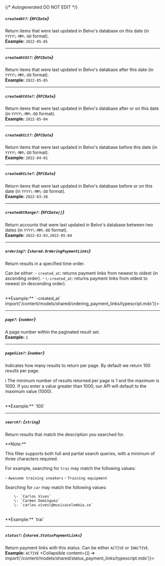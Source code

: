 {/* Autogenerated DO NOT EDIT  */}

##### `createdAt?`: *{`RFCDate`}*
Return items that were last updated in Belvo's database on this date (in `YYYY\-MM\-DD` format).
<br/>
**Example:** `2022-05-05`

---
##### `createdAtGt?`: *{`RFCDate`}*
Return items that were last updated in Belvo's database after this date (in `YYYY\-MM\-DD` format).
<br/>
**Example:** `2022-05-05`

---
##### `createdAtGte?`: *{`RFCDate`}*
Return items that were last updated in Belvo's database after or on this date (in `YYYY\-MM\-DD` format).
<br/>
**Example:** `2022-05-04`

---
##### `createdAtLt?`: *{`RFCDate`}*
Return items that were last updated in Belvo's database before this date (in `YYYY\-MM\-DD` format).
<br/>
**Example:** `2022-04-01`

---
##### `createdAtLte?`: *{`RFCDate`}*
Return items that were last updated in Belvo's database before or on this date (in `YYYY\-MM\-DD` format).
<br/>
**Example:** `2022-03-30`

---
##### `createdAtRange?`: *{`RFCDate[]`}*
Return accounts that were last updated in Belvo's database between two dates (in `YYYY\-MM\-DD` format).
<br/>
**Example:** `2022-03-03,2022-05-04`

---
##### `ordering?`: *{`shared.OrderingPaymentLinks`}*
Return results in a specified time order.

Can be either:
  \- `created_at`: returns payment links from newest to oldest (in ascending order).
  \- `\-created_at`: returns payment links from oldest to newest (in descending order).

<br/>
**Example:** `-created_at`
<Collapsible content={() => import('/content/models/shared/ordering_payment_links/typescript.mdx')}>
</Collapsible>

---
##### `page?`: *{`number`}*
A page number within the paginated result set.
<br/>
**Example:** `1`

---
##### `pageSize?`: *{`number`}*
Indicates how many results to return per page. By default we return 100 results per page.

ℹ️ The minimum number of results returned per page is 1 and the maximum is 1000. If you enter a value greater than 1000, our API will default to the maximum value (1000).

<br/>
**Example:** `100`

---
##### `search?`: *{`string`}*
Return results that match the description you searched for. 

\*\*Note:\*\*

This filter supports both full and partial search queries, with a minimum of three characters required.

For example, searching for `trai` may match the following values:

  \- `Awesome training sneakers` 
  \- `Training equipment`

Searching for `car` may match the following values:

        \- `Carlos Vives`
        \- `Carmen Domínguez` 
        \- `carlos.vives\@musicacolombia.co`

<br/>
**Example:** `trai`

---
##### `status?`: *{`shared.StatusPaymentLinks`}*
Return payment links with this status. Can be either `ACTIVE` or `INACTIVE`.
<br/>
**Example:** `ACTIVE`
<Collapsible content={() => import('/content/models/shared/status_payment_links/typescript.mdx')}>
</Collapsible>

